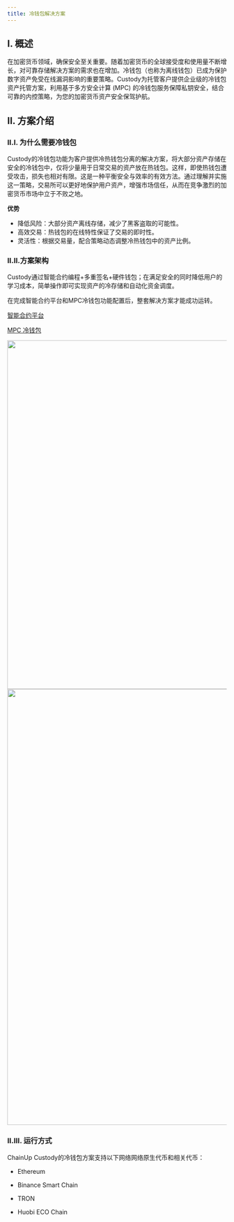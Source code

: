 ```yaml
---
title: 冷钱包解决方案
---
```


## I. 概述
在加密货币领域，确保安全至关重要。随着加密货币的全球接受度和使用量不断增长，对可靠存储解决方案的需求也在增加。冷钱包（也称为离线钱包）已成为保护数字资产免受在线漏洞影响的重要策略。Custody为托管客户提供企业级的冷钱包资产托管方案，利用基于多方安全计算 (MPC) 的冷钱包服务保障私钥安全，结合可靠的内控策略，为您的加密货币资产安全保驾护航。




## II. 方案介绍

### II.I.  为什么需要冷钱包
Custody的冷钱包功能为客户提供冷热钱包分离的解决方案，将大部分资产存储在安全的冷钱包中，仅将少量用于日常交易的资产放在热钱包。这样，即使热钱包遭受攻击，损失也相对有限。这是一种平衡安全与效率的有效方法。通过理解并实施这一策略，交易所可以更好地保护用户资产，增强市场信任，从而在竞争激烈的加密货币市场中立于不败之地。


**优势**

* 降低风险：大部分资产离线存储，减少了黑客盗取的可能性。
* 高效交易：热钱包的在线特性保证了交易的即时性。
* 灵活性：根据交易量，配合策略动态调整冷热钱包中的资产比例。

### II.II.方案架构
Custody通过智能合约编程+多重签名+硬件钱包；在满足安全的同时降低用户的学习成本，简单操作即可实现资产的冷存储和自动化资金调度。




<Note>
在完成智能合约平台和MPC冷钱包功能配置后，整套解决方案才能成功运转。



[智能合约平台](/help-center/manage-mpc/Coldwallet/smartcontractplatform)

[MPC 冷钱包](/help-center/manage-mpc/Coldwallet/managwallet)

</Note>

<div className="w-full flex items-center justify-center">
    <img src="/images/help-center/solutionstracn.jpeg" width="800"/>
</div>
<div className="w-full flex items-center justify-center">
    <img src="/images/help-center/coldoperatingcn.jpeg" width="1000"/>
</div>



### II.III. 运行方式


ChainUp Custody的冷钱包方案支持以下网络网络原生代币和相关代币：

* Ethereum

* Binance Smart Chain

* TRON

* Huobi ECO Chain
